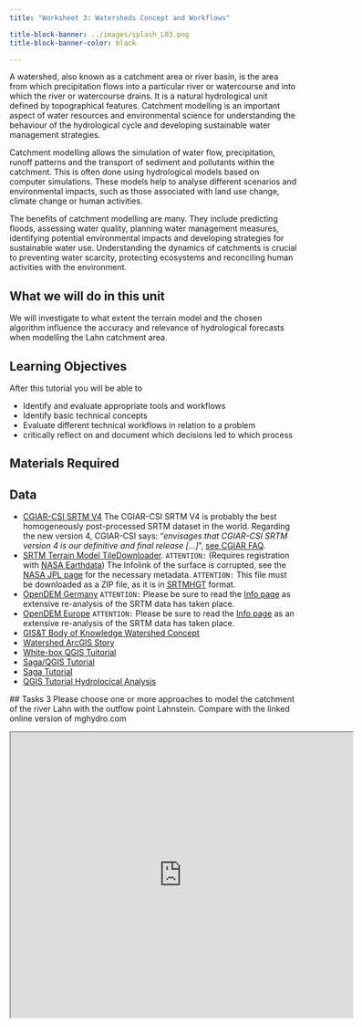```yaml
---
title: "Worksheet 3: Watersheds Concept and Workflows"

title-block-banner: ../images/splash_L03.png
title-block-banner-color: black

---
```


A watershed, also known as a catchment area or river basin, is the area from which precipitation flows into a particular river or watercourse and into which the river or watercourse drains. It is a natural hydrological unit defined by topographical features. Catchment modelling is an important aspect of water resources and environmental science for understanding the behaviour of the hydrological cycle and developing sustainable water management strategies.

Catchment modelling allows the simulation of water flow, precipitation, runoff patterns and the transport of sediment and pollutants within the catchment. This is often done using hydrological models based on computer simulations. These models help to analyse different scenarios and environmental impacts, such as those associated with land use change, climate change or human activities.

The benefits of catchment modelling are many. They include predicting floods, assessing water quality, planning water management measures, identifying potential environmental impacts and developing strategies for sustainable water use. Understanding the dynamics of catchments is crucial to preventing water scarcity, protecting ecosystems and reconciling human activities with the environment.

## What we will do in this unit

We will investigate to what extent the terrain model and the chosen algorithm influence the accuracy and relevance of hydrological forecasts when modelling the Lahn catchment area.

## Learning Objectives 

After this tutorial you will be able to

 
* Identify and evaluate appropriate tools and workflows
* Identify basic technical concepts
* Evaluate different technical workflows in relation to a problem
* critically reflect on and document which decisions led to which process


## Materials Required

## Data
  * [CGIAR-CSI SRTM V4](https://srtm.csi.cgiar.org/srtmdata/){.external target="_blank"} The CGIAR-CSI SRTM V4 is probably the best homogeneously post-processed SRTM dataset in the world. Regarding the new version 4, CGIAR-CSI says: "*envisages that CGIAR-CSI SRTM version 4 is our definitive and final release [...]*", [see CGIAR FAQ](https://srtm.csi.cgiar.org/faq/){.external target="_blank"}.
  * [SRTM Terrain Model TileDownloader](https://dwtkns.com/srtm30m/){.external target="_blank"}. `ATTENTION:` (Requires registration with [NASA Earthdata](https://urs.earthdata.nasa.gov/users/new){.external target="_blank"}) The Infolink of the surface is corrupted, see the [NASA JPL page](https://www2.jpl.nasa.gov/srtm/){.external target="_blank"} for the necessary metadata. `ATTENTION:` This file must be downloaded as a ZIP file, as it is in [SRTMHGT](https://gdal.org/drivers/raster/srtmhgt.html){.external target="_blank"} format. 
  * [OpenDEM Germany](https://opendem.info/downloads/srtm_germany_dtm.zip) `ATTENTION:` Please be sure to read the [Info page](https://opendem.info/srtm_processing.html){.external target="_blank"} as extensive re-analysis of the SRTM data has taken place. 
  * [OpenDEM Europe](https://opendem.info/opendemeu_download_highres.html){.external target="_blank"} `ATTENTION:` Please be sure to read the [Info page](https://opendem.info/opendemeu_background.html){.external target="_blank"} as an extensive re-analysis of the SRTM data has taken place.
  * [GIS&T Body of Knowledge Watershed Concept](https://gistbok.ucgis.org/bok-topics/watersheds-and-drainage-networks)
 * [Watershed ArcGIS Story](https://storymaps.arcgis.com/stories/ccb399d1eae64ed49e4c4c2c2f697e6b)
 * [White-box QGIS Tuitorial](https://rashms.com/gis/watershed-delineation-using-whitebox-tools-wbt-plugin-in-qgis/)
  * [Saga/QGIS Tutorial](https://rashms.com/gis/watershed-delineation-using-saga-tools-plugin-in-qgis/)
 *  [Saga Tutorial](https://sagatutorials.wordpress.com/preprocessing-and-catchment-deliniation/)
 *  [QGIS Tutorial Hydrolocical Analysis](https://docs.qgis.org/3.28/en/docs/training_manual/processing/hydro.html)
 
 ## Tasks 3
Please choose one or more approaches to model the catchment of the river Lahn with the outflow point Lahnstein. Compare with the linked online version of mghydro.com
 
<iframe width="600" height="500" src="https://mghydro.com/watersheds/shared/2829FB.html"></iframe>  
